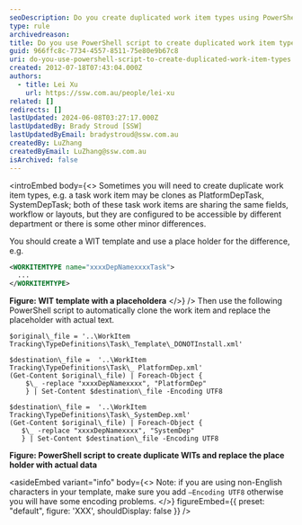 ```yaml
---
seoDescription: Do you create duplicated work item types using PowerShell scripts to efficiently configure different department access and minor variations?
type: rule
archivedreason:
title: Do you use PowerShell script to create duplicated work item types?
guid: 966ffc8c-7734-4557-8511-75e80e9b67c8
uri: do-you-use-powershell-script-to-create-duplicated-work-item-types
created: 2012-07-18T07:43:04.000Z
authors:
  - title: Lei Xu
    url: https://ssw.com.au/people/lei-xu
related: []
redirects: []
lastUpdated: 2024-06-08T03:27:17.000Z
lastUpdatedBy: Brady Stroud [SSW]
lastUpdatedByEmail: bradystroud@ssw.com.au
createdBy: LuZhang
createdByEmail: LuZhang@ssw.com.au
isArchived: false
---
```


<introEmbed
  body={<>
Sometimes you will need to create duplicate work item types, e.g. a task work item may be clones as PlatformDepTask, SystemDepTask; both of these task work items are sharing the same fields, workflow or layouts, but they are configured to be accessible by different department or there is some other minor differences.

You should create a WIT template and use a place holder for the difference, e.g.

```xml
<WORKITEMTYPE name="xxxxDepNamexxxxTask">
  ...
</WORKITEMTYPE>
```

**Figure: WIT template with a placeholdera**
  </>}
/>
Then use the following PowerShell script to automatically clone the work item and replace the placeholder with actual text.

```pwsh
$original\_file = '..\WorkItem Tracking\TypeDefinitions\Task\_Template\_DONOTInstall.xml'

$destination\_file =  '..\WorkItem Tracking\TypeDefinitions\Task\_ PlatformDep.xml'
(Get-Content $original\_file) | Foreach-Object {
    $\_ -replace "xxxxDepNamexxxx", "PlatformDep"
    } | Set-Content $destination\_file -Encoding UTF8

$destination\_file =  '..\WorkItem Tracking\TypeDefinitions\Task\_SystemDep.xml'
(Get-Content $original\_file) | Foreach-Object {
   $\_ -replace "xxxxDepNamexxxx", "SystemDep"
   } | Set-Content $destination\_file -Encoding UTF8
```

**Figure: PowerShell script to create duplicate WITs and replace the place holder with actual data**

<asideEmbed
  variant="info"
  body={<>
    Note: if you are using non-English characters in your
template, make sure you add `–Encoding UTF8` otherwise you will have some
encoding problems.
  </>}
  figureEmbed={{
    preset: "default",
    figure: 'XXX',
    shouldDisplay: false
  }}
/>
